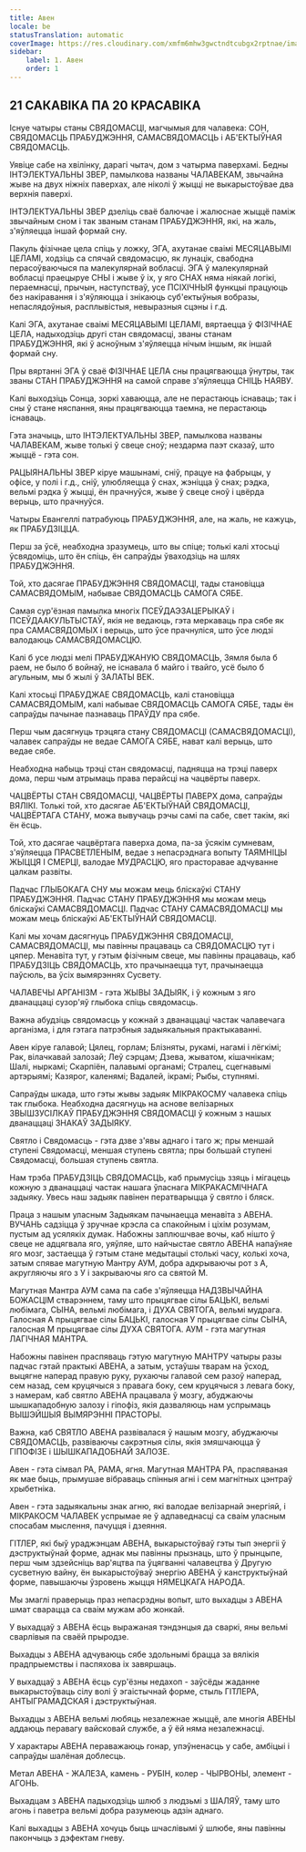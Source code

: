 ```yaml
---
title: Авен
locale: be
statusTranslation: automatic
coverImage: https://res.cloudinary.com/xmfm6mhw3gwctndtcubgx2rptnae/image/upload/v1741354450/small_cover_tratado_esoterico_de_astrologia_hermetica_6210a35442.webp
sidebar:
    label: 1. Авен
    order: 1
---
```

## 21 САКАВІКА ПА 20 КРАСАВІКА

Існуе чатыры станы СВЯДОМАСЦІ, магчымыя для чалавека: СОН, СВЯДОМАСЦЬ ПРАБУДЖЭННЯ, САМАСВЯДОМАСЦЬ і АБ'ЕКТЫЎНАЯ СВЯДОМАСЦЬ.

Уявіце сабе на хвілінку, дарагі чытач, дом з чатырма паверхамі. Бедны ІНТЭЛЕКТУАЛЬНЫ ЗВЕР, памылкова названы ЧАЛАВЕКАМ, звычайна жыве на двух ніжніх паверхах, але ніколі ў жыцці не выкарыстоўвае два верхнія паверхі.

ІНТЭЛЕКТУАЛЬНЫ ЗВЕР дзеліць сваё балючае і жалюснае жыццё паміж звычайным сном і так званым станам ПРАБУДЖЭННЯ, які, на жаль, з'яўляецца іншай формай сну.

Пакуль фізічнае цела спіць у ложку, ЭГА, ахутанае сваімі МЕСЯЦАВЫМІ ЦЕЛАМІ, ходзіць са спячай свядомасцю, як лунацік, свабодна перасоўваючыся па малекулярнай вобласці. ЭГА ў малекулярнай вобласці праецыруе СНЫ і жыве ў іх, у яго СНАХ няма ніякай логікі, пераемнасці, прычын, наступстваў, усе ПСІХІЧНЫЯ функцыі працуюць без накіравання і з'яўляюцца і знікаюць суб'ектыўныя вобразы, непаслядоўныя, расплывістыя, невыразныя сцэны і г.д.

Калі ЭГА, ахутанае сваімі МЕСЯЦАВЫМІ ЦЕЛАМІ, вяртаецца ў ФІЗІЧНАЕ ЦЕЛА, надыходзіць другі стан свядомасці, званы станам ПРАБУДЖЭННЯ, які ў асноўным з'яўляецца нічым іншым, як іншай формай сну.

Пры вяртанні ЭГА ў сваё ФІЗІЧНАЕ ЦЕЛА сны працягваюцца ўнутры, так званы СТАН ПРАБУДЖЭННЯ на самой справе з'яўляецца СНІЦЬ НАЯВУ.

Калі выходзіць Сонца, зоркі хаваюцца, але не перастаюць існаваць; так і сны ў стане няспання, яны працягваюцца таемна, не перастаюць існаваць.

Гэта значыць, што ІНТЭЛЕКТУАЛЬНЫ ЗВЕР, памылкова названы ЧАЛАВЕКАМ, жыве толькі ў свеце сноў; нездарма паэт сказаў, што жыццё - гэта сон.

РАЦЫЯНАЛЬНЫ ЗВЕР кіруе машынамі, сніў, працуе на фабрыцы, у офісе, у полі і г.д., сніў, улюбляецца ў снах, жэніцца ў снах; рэдка, вельмі рэдка ў жыцці, ён прачнуўся, жыве ў свеце сноў і цвёрда верыць, што прачнуўся.

Чатыры Евангеллі патрабуюць ПРАБУДЖЭННЯ, але, на жаль, не кажуць, як ПРАБУДЗІЦЦА.

Перш за ўсё, неабходна зразумець, што вы спіце; толькі калі хтосьці ўсвядоміць, што ён спіць, ён сапраўды ўваходзіць на шлях ПРАБУДЖЭННЯ.

Той, хто дасягае ПРАБУДЖЭННЯ СВЯДОМАСЦІ, тады становіцца САМАСВЯДОМЫМ, набывае СВЯДОМАСЦЬ САМОГА СЯБЕ.

Самая сур'ёзная памылка многіх ПСЕЎДАЭЗАЦЕРЫКАЎ і ПСЕЎДААКУЛЬТЫСТАЎ, якія не ведаюць, гэта меркаваць пра сябе як пра САМАСВЯДОМЫХ і верыць, што ўсе прачнуліся, што ўсе людзі валодаюць САМАСВЯДОМАСЦЮ.

Калі б усе людзі мелі ПРАБУДЖАНУЮ СВЯДОМАСЦЬ, Зямля была б раем, не было б войнаў, не існавала б майго і твайго, усё было б агульным, мы б жылі ў ЗАЛАТЫ ВЕК.

Калі хтосьці ПРАБУДЖАЕ СВЯДОМАСЦЬ, калі становіцца САМАСВЯДОМЫМ, калі набывае СВЯДОМАСЦЬ САМОГА СЯБЕ, тады ён сапраўды пачынае пазнаваць ПРАЎДУ пра сябе.

Перш чым дасягнуць трэцяга стану СВЯДОМАСЦІ (САМАСВЯДОМАСЦІ), чалавек сапраўды не ведае САМОГА СЯБЕ, нават калі верыць, што ведае сябе.

Неабходна набыць трэці стан свядомасці, падняцца на трэці паверх дома, перш чым атрымаць права перайсці на чацвёрты паверх.

ЧАЦВЁРТЫ СТАН СВЯДОМАСЦІ, ЧАЦВЁРТЫ ПАВЕРХ дома, сапраўды ВЯЛІКІ. Толькі той, хто дасягае АБ'ЕКТЫЎНАЙ СВЯДОМАСЦІ, ЧАЦВЁРТАГА СТАНУ, можа вывучаць рэчы самі па сабе, свет такім, які ён ёсць.

Той, хто дасягае чацвёртага паверха дома, па-за ўсякім сумневам, з'яўляецца ПРАСВЕТЛЕНЫМ, ведае з непасрэднага вопыту ТАЯМНІЦЫ ЖЫЦЦЯ І СМЕРЦІ, валодае МУДРАСЦЮ, яго прасторавае адчуванне цалкам развіты.

Падчас ГЛЫБОКАГА СНУ мы можам мець бліскаўкі СТАНУ ПРАБУДЖЭННЯ. Падчас СТАНУ ПРАБУДЖЭННЯ мы можам мець бліскаўкі САМАСВЯДОМАСЦІ. Падчас СТАНУ САМАСВЯДОМАСЦІ мы можам мець бліскаўкі АБ'ЕКТЫЎНАЙ СВЯДОМАСЦІ.

Калі мы хочам дасягнуць ПРАБУДЖЭННЯ СВЯДОМАСЦІ, САМАСВЯДОМАСЦІ, мы павінны працаваць са СВЯДОМАСЦЮ тут і цяпер. Менавіта тут, у гэтым фізічным свеце, мы павінны працаваць, каб ПРАБУДЗІЦЬ СВЯДОМАСЦЬ, хто прачынаецца тут, прачынаецца паўсюль, ва ўсіх вымярэннях Сусвету.

ЧАЛАВЕЧЫ АРГАНІЗМ - гэта ЖЫВЫ ЗАДЫЯК, і ў кожным з яго дванаццаці сузор'яў глыбока спіць свядомасць.

Важна абудзіць свядомасць у кожнай з дванаццаці частак чалавечага арганізма, і для гэтага патрэбныя задыякальныя практыкаванні.

Авен кіруе галавой; Цялец, горлам; Блізняты, рукамі, нагамі і лёгкімі; Рак, вілачкавай залозай; Леў сэрцам; Дзева, жыватом, кішачнікам; Шалі, ныркамі; Скарпіён, палавымі органамі; Стралец, сцегнавымі артэрыямі; Казярог, каленямі; Вадалей, ікрамі; Рыбы, ступнямі.

Сапраўды шкада, што гэты жывы задыяк МІКРАКОСМУ чалавека спіць так глыбока. Неабходна дасягнуць на аснове велізарных ЗВЫШЗУСІЛКАЎ ПРАБУДЖЭННЯ СВЯДОМАСЦІ ў кожным з нашых дванаццаці ЗНАКАЎ ЗАДЫЯКУ.

Святло і Свядомасць - гэта дзве з'явы аднаго і таго ж; пры меншай ступені Свядомасці, меншая ступень святла; пры большай ступені Свядомасці, большая ступень святла.

Нам трэба ПРАБУДЗІЦЬ СВЯДОМАСЦЬ, каб прымусіць ззяць і мігацець кожную з дванаццаці частак нашага ўласнага МІКРАКАСМІЧНАГА задыяку. Увесь наш задыяк павінен ператварыцца ў святло і бляск.

Праца з нашым уласным Задыякам пачынаецца менавіта з АВЕНА. ВУЧАНЬ садзіцца ў зручнае крэсла са спакойным і ціхім розумам, пустым ад усялякіх думак. Набожны заплюшчвае вочы, каб нішто ў свеце не адцягвала яго, уяўляе, што найчыстае святло АВЕНА напаўняе яго мозг, застаецца ў гэтым стане медытацыі столькі часу, колькі хоча, затым спявае магутную Мантру АУМ, добра адкрываючы рот з А, акругляючы яго з У і закрываючы яго са святой М.

Магутная Мантра АУМ сама па сабе з'яўляецца НАДЗВЫЧАЙНА БОЖАСЦІМ стварэннем, таму што прыцягвае сілы БАЦЬКІ, вельмі любімага, СЫНА, вельмі любімага, і ДУХА СВЯТОГА, вельмі мудрага. Галосная А прыцягвае сілы БАЦЬКІ, галосная У прыцягвае сілы СЫНА, галосная М прыцягвае сілы ДУХА СВЯТОГА. АУМ - гэта магутная ЛАГІЧНАЯ МАНТРА.

Набожны павінен праспяваць гэтую магутную МАНТРУ чатыры разы падчас гэтай практыкі АВЕНА, а затым, устаўшы тварам на ўсход, выцягне наперад правую руку, рухаючы галавой сем разоў наперад, сем назад, сем круцячыся з правага боку, сем круцячыся з левага боку, з намерам, каб святло АВЕНА працавала ў мозгу, абуджаючы шышкападобную залозу і гіпофіз, якія дазваляюць нам успрымаць ВЫШЭЙШЫЯ ВЫМЯРЭННІ ПРАСТОРЫ.

Важна, каб СВЯТЛО АВЕНА развівалася ў нашым мозгу, абуджаючы СВЯДОМАСЦЬ, развіваючы сакрэтныя сілы, якія змяшчаюцца ў ГІПОФІЗЕ і ШЫШКАПАДОБНАЙ ЗАЛОЗЕ.

Авен - гэта сімвал РА, РАМА, ягня. Магутная МАНТРА РА, праспяваная як мае быць, прымушае вібраваць спінныя агні і сем магнітных цэнтраў хрыбетніка.

Авен - гэта задыякальны знак агню, які валодае велізарнай энергіяй, і МІКРАКОСМ ЧАЛАВЕК успрымае яе ў адпаведнасці са сваім уласным спосабам мыслення, пачуцця і дзеяння.

ГІТЛЕР, які быў ураджэнцам АВЕНА, выкарыстоўваў гэты тып энергіі ў дэструктыўнай форме, аднак мы павінны прызнаць, што ў прынцыпе, перш чым здзейсніць вар'яцтва па ўцягванні чалавецтва ў Другую сусветную вайну, ён выкарыстоўваў энергію АВЕНА ў канструктыўнай форме, павышаючы ўзровень жыцця НЯМЕЦКАГА НАРОДА.

Мы змаглі праверыць праз непасрэдны вопыт, што выхадцы з АВЕНА шмат сварацца са сваім мужам або жонкай.

У выхадцаў з АВЕНА ёсць выражаная тэндэнцыя да сваркі, яны вельмі сварлівыя па сваёй прыродзе.

Выхадцы з АВЕНА адчуваюць сябе здольнымі брацца за вялікія прадпрыемствы і паспяхова іх завяршаць.

У выхадцаў з АВЕНА ёсць сур'ёзны недахоп - заўсёды жаданне выкарыстоўваць сілу волі ў эгаістычнай форме, стыль ГІТЛЕРА, АНТЫГРАМАДСКАЯ і дэструктыўная.

Выхадцы з АВЕНА вельмі любяць незалежнае жыццё, але многія АВЕНЫ аддаюць перавагу вайсковай службе, а ў ёй няма незалежнасці.

У характары АВЕНА пераважаюць гонар, упэўненасць у сабе, амбіцыі і сапраўды шалёная доблесць.

Метал АВЕНА - ЖАЛЕЗА, камень - РУБІН, колер - ЧЫРВОНЫ, элемент - АГОНЬ.

Выхадцам з АВЕНА падыходзіць шлюб з людзьмі з ШАЛЯЎ, таму што агонь і паветра вельмі добра разумеюць адзін аднаго.

Калі выхадцы з АВЕНА хочуць быць шчаслівымі ў шлюбе, яны павінны пакончыць з дэфектам гневу.

